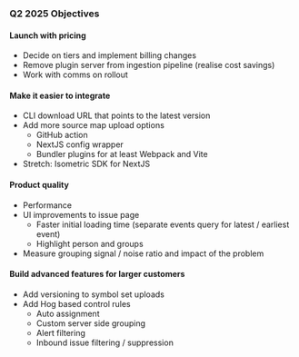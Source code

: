 ### Q2 2025 Objectives

#### Launch with pricing
* Decide on tiers and implement billing changes
* Remove plugin server from ingestion pipeline (realise cost savings)
* Work with comms on rollout

#### Make it easier to integrate
* CLI download URL that points to the latest version
* Add more source map upload options
    * GitHub action
    * NextJS config wrapper
    * Bundler plugins for at least Webpack and Vite
* Stretch: Isometric SDK for NextJS

#### Product quality
* Performance
* UI improvements to issue page
    * Faster initial loading time (separate events query for latest / earliest event)
    * Highlight person and groups
* Measure grouping signal / noise ratio and impact of the problem

#### Build advanced features for larger customers
* Add versioning to symbol set uploads
* Add Hog based control rules
    * Auto assignment
    * Custom server side grouping
    * Alert filtering
    * Inbound issue filtering / suppression
